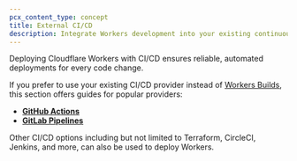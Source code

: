 ```yaml
---
pcx_content_type: concept
title: External CI/CD
description: Integrate Workers development into your existing continuous integration and continuous development workflows, such as GitHub Actions or GitLab Pipelines.
---
```


Deploying Cloudflare Workers with CI/CD ensures reliable, automated deployments for every code change.

If you prefer to use your existing CI/CD provider instead of [Workers Builds](/workers/ci-cd/builds/), this section offers guides for popular providers:

- [**GitHub Actions**](/workers/ci-cd/external-cicd/github-actions/)
- [**GitLab Pipelines**](/workers/ci-cd/external-cicd/gitlab-pipelines/)

Other CI/CD options including but not limited to Terraform, CircleCI, Jenkins, and more, can also be used to deploy Workers.
